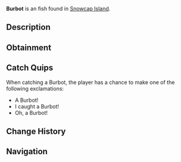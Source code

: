 {{FishInfobox
|image          = Burbot.png
|rarity         = Uncommon
|sea            = First Sea
|location       = [[Snowcap Island]]
|sublocation    = Freshwater
|sources        = Fishing Rod
|radar_location = 
|xp             = 110
|weather        = Foggy
|time           = 
|season         = Autumn
|bait           = Minnow
|base_weight    = 3.5
|base_value     = 80
|weight_range   = 2.5
|base_chance    = 50
|base_resil     = 50
}}
'''Burbot''' is an {{Rarity|Uncommon}} fish found in [[Snowcap Island]].

== Description ==
{{Description|The Burbot is a long, slender freshwater fish with a mottled brown and green appearance, resembling a cross between a catfish and an eel. Burbots are known for being active in colder temperatures, particularly under the ice in Snowcap Pond.|Bestiary Entry}}

== Obtainment ==
{{Description|Found in Snowcap Pond.|Bestiary Hint}}
{{Fish Availability|
Snowcap Island/Freshwater Pond
|top_rods      = 
Free Spirit Rod\197419.34\151028.46;
Trident Rod\197247.99\121389.25;
Azure Of Lagoon\188872.76\164776.33;
Astralhook Rod\184838.89\244392.72;
Leviathan's Fang Rod\183670.99\186101.45;
Training Rod\167125.8\181828.05;
Flimsy Rod\132261.01\116709.18;
Buddy Bond Rod\103676.85\87288.36;
Ethereal Prism Rod\179093.08\221069.56;
No-Life Rod\176407.63\169711.63;
Fortune Rod\100046.61\129475.92;
Depthseeker Rod\178049.71\140380.3;
Avalanche Rod\172957.16\135204.81;
Verdant Shear Rod\171449.2\142692.15;
Seraphic Rod\170119.99\167386.4;
Blazebringer Rod\160859.44\151637.32;
Zeus Rod\159565.66\142231.86;
Challenger's Rod\157631.77\153217.83;
Volcanic Rod\155576.52\107948.5;
Rod Of The Forgotten Fang\155153.33\152660.24;
Rod Of The Depths\146765.31\138449.3;
Rod Of The Exalted One\133084.63\130138.59;
Steady Rod\85658.62\68249.65
|recommended   = Trident Rod
}}

== Catch Quips ==
When catching a Burbot, the player has a chance to make one of the following exclamations:
* A Burbot!
* I caught a Burbot!
* Oh, a Burbot!

== Change History ==
{{Change History|{{subst:Current Version}}}}

== Navigation ==
{{Fish Navbox|Snowcap Island}}